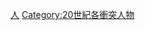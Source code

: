 {{Commonscat|People associated with the War in Afghanistan (2001-present)}}

[[Category:阿富汗戰爭|人]]
[[Category:20世紀各衝突人物|Category:20世紀各衝突人物]]